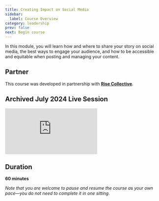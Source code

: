 ```yaml
---
title: Creating Impact on Social Media
sidebar:
  label: Course Overview
category: leadership
prev: false
next: Begin course
---
```


In this module, you will learn how and where to share your story on social media, the best ways to engage your audience, and how to be accessible and equitable when posting and managing your content.

## Partner

This course was developed in partnership with **[Rise Collective](https://www.risecollective.us)**.

## Archived July 2024 Live Session

<Embed src="https://player.vimeo.com/video/993870493"/>

## Duration

**60 minutes**

_Note that you are welcome to pause and resume the course as your own pace—you do not need to complete it in one sitting._
